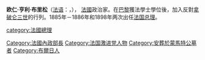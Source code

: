 {{unreferenced|time=2013-9-1}} 
{{Infobox Prime Minister 
|name=亨利·布里松
|image=Brisson.jpg
|order=第50任[[法国总理|法国总理]]
|term_start    =1885年4月6日
|term_end      =1886年1月7日
|predecessor   =[[朱尔·费里|朱尔·费里]]
|successor     =[[夏尔·德·弗雷西内|夏尔·德·弗雷西内]]
|order2=第66任[[法国总理|法国总理]]
|term_start2   =1898年6月28日
|term_end2     =1898年11月1日
|predecessor2  =[[朱尔·梅利纳|朱尔·梅利纳]]
|successor2    =[[夏尔·迪皮伊|夏尔·迪皮伊]]
|birth_date    =1835年7月31日
|birth_place   =[[布尔热|布尔热]]
|death_date    ={{death date and age|df=yes|1912|4|14|1835|7|31|}}
|death_place   =[[巴黎|巴黎]]
|party=无
}}

'''欧仁·亨利·布里松'''（[[法语|法语]]：'''{{lang|fr|Eugène Henri Brisson}}'''，{{bd|1835年|7月31日|1912年|4月14日|catIdx=Brisson, Henri}}）， [[法國|法國]]政治家。在[[巴黎|巴黎]]獲法學士學位後，加入反對[[拿破仑三世|拿破仑三世]]的行列。1885年－1886年和1898年两次出任[[法国总理|法国总理]]。

{{start box}}
{{succession box|[[朱尔·费里|朱尔·费里]]|[[夏尔·德·弗雷西內|夏尔·德·弗雷西內]]|[[法国总理|法国总理]]|1885年－1886年}}
{{succession box|[[朱尔·梅利纳|朱尔·梅利纳]]|[[夏尔·迪皮伊|夏尔·迪皮伊]]|[[法国总理|法国总理]]|1898年}}
{{end box}}
{{S-start}}
{{s-off}}
{{s-bef|before=[[费利克斯·马丁-弗伊莱埃|费利克斯·马丁-弗伊莱埃]]<br>(Félix Martin-Feuillée)}} 
{{s-ttl|title={{tsl|en|Ministry of Justice (France)|司法部 (法國)|司法部}}|years=1895–1896}} 
{{s-aft|after=[[朱尔·德莫尔|朱尔·德莫尔]]（Charles Demôle）}}
{{s-bef|before=[[朱尔·费里|朱尔·费里]]}} 
{{s-ttl|title=[[法国总理列表|法国总理]]|years=1885–1886}} 
{{s-aft|after=[[夏尔·德·弗雷西內|夏尔·德·弗雷西內]]}}
{{s-bef|before=[[朱尔·梅利纳|朱尔·梅利纳]]}} 
{{s-ttl|title=[[法国总理列表|法国总理]]|years=1898}} 
{{s-aft|after=[[夏尔·迪皮伊|夏尔·迪皮伊]]}}
{{S-end}}

{{法国政府首脑}}
{{Authority control}}
{{DEFAULTSORT:Brisson, Henri}}
[[category:法國總理|category:法國總理]]
[[Category:法國內政部長|Category:法國內政部長]]
[[Category:法国激进党人物|Category:法国激进党人物]]
[[Category:安葬於蒙馬特公墓者|Category:安葬於蒙馬特公墓者]]
[[Category:布爾日人|Category:布爾日人]]